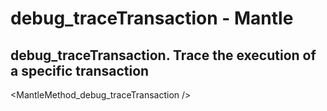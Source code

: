 # debug_traceTransaction  - Mantle

## debug_traceTransaction. Trace the execution of a specific transaction


<MantleMethod_debug_traceTransaction />
